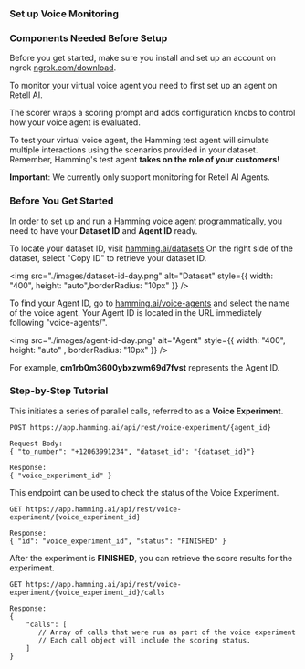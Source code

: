 ### Set up Voice Monitoring

### Components Needed Before Setup

<CardGroup>
  
  <Card 
  title="Ngrok Account Setup" 
  icon="square-1">
  Before you get started, make sure you install and set up an account on ngrok [ngrok.com/download](https://ngrok.com/download).
  </Card>

  <Card 
  title="Retell AI Agent" 
  icon="square-2">
 To monitor your virtual voice agent you need to first set up an agent on Retell AI. 
  </Card>

  <Card 
  title="Scorer" 
  icon="square-3">
  The scorer wraps a scoring prompt and adds configuration knobs to control how your voice agent is evaluated.
  </Card>

<Card 
  title="Hamming Test Agent" 
  icon="square-4">
  To test your virtual voice agent, the Hamming test agent will simulate multiple interactions using the scenarios provided in your dataset. Remember, Hamming's test agent **takes on the role of your customers!**
  </Card>

</CardGroup>


<Warning>

**Important**: We currently only support monitoring for Retell AI Agents.

</Warning>

### Before You Get Started

In order to set up and run a Hamming voice agent programmatically, you need to have your **Dataset ID** and **Agent ID** ready.


<Accordion icon="message-bot" title="Finding Your Dataset ID">

To locate your dataset ID, visit [hamming.ai/datasets](https://app.hamming.ai/datasets?page=1)
On the right side of the dataset, select "Copy ID" to retrieve your dataset ID.

<img src="./images/dataset-id-day.png" alt="Dataset" style={{ width: "400", height: "auto",borderRadius: "10px" }} />

</Accordion>


<Accordion icon="message-bot" title="Finding Your Agent ID">

To find your Agent ID, go to [hamming.ai/voice-agents](https://app.hamming.ai/voice-agents)
and select the name of the voice agent. Your Agent ID is located in the URL immediately following "voice-agents/".

<img src="./images/agent-id-day.png" alt="Agent" style={{ width: "400", height: "auto" , borderRadius: "10px" }} />

For example, **cm1rb0m3600ybxzwm69d7fvst** represents the Agent ID.


</Accordion>

### Step-by-Step Tutorial

<Steps>

<Step title= "1. Initiate Agent Test Run">

This initiates a series of parallel calls, referred to as a **Voice Experiment**.

```
POST https://app.hamming.ai/api/rest/voice-experiment/{agent_id}

Request Body:
{ "to_number": "+12063991234", "dataset_id": "{dataset_id}"}

Response:
{ "voice_experiment_id" }

```


  </Step>

 <Step title="2. Obtain Voice Experiment Status" >

This endpoint can be used to check the status of the Voice Experiment.


  ```
GET https://app.hamming.ai/api/rest/voice-experiment/{voice_experiment_id}

Response:
{ "id": "voice_experiment_id", "status": "FINISHED" }

```
 
  </Step>

<Step title="3. Obtain Voice Experiment Calls">

After the experiment is **FINISHED**, you can retrieve the score results for the experiment.

```
GET https://app.hamming.ai/api/rest/voice-experiment/{voice_experiment_id}/calls

Response:
{
    "calls": [
       // Array of calls that were run as part of the voice experiment
       // Each call object will include the scoring status.
    ]
}
```

  </Step>


</Steps>



